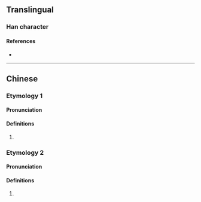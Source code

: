 {{character info}}
==Translingual==

===Han character===
{{Han char|rn=86|rad=火|as=13|sn=17|four=94827|canj=FTWB|ids=⿰火萬}}

====References====
* {{Han ref|kx=0684.280|dkj=19466|hdz=32240.080|uh=71E4|ud=29156|bh=ED60|bd=60768}}

----

==Chinese==
{{zh-forms}}

===Etymology 1===
====Pronunciation====
{{zh-pron
|m=tài
|c=taai3
|mc=y
|oc=y
|ma=
|cat=n
}}

====Definitions====
{{zh-hanzi}}

# {{zh-only|燤焥|[[smoke]]; [[mist]]; [[vapour]]}}

===Etymology 2===
====Pronunciation====
{{zh-pron
|m=liè
|c=
|ma=
|cat=
}}

====Definitions====
{{zh-hanzi}}

# {{rfdef|zh|sort=火13}} <!-- 火斷 -->